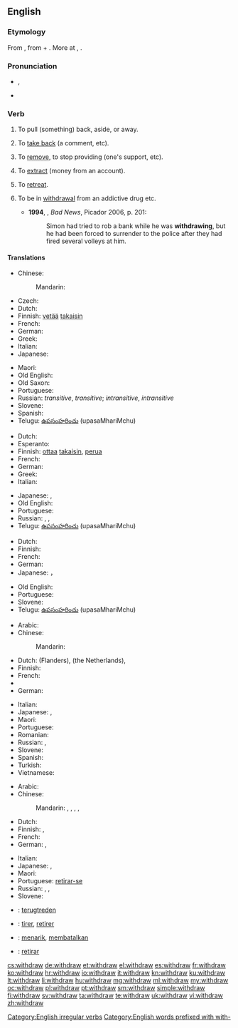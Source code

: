 ==English==

===Etymology===
From {{etyl|enm|en}} {{term|withdrawen||to draw away, draw back|lang=enm}}, from {{term|with-||away, back|lang=enm}} + {{term|drawen||to draw|lang=enm}}. More at {{l|en|with-}}, {{l|en|draw}}.

===Pronunciation===
* {{IPA|/wɪðˈdrɔː/|/wɪθˈdɻɑʊ/|/wɪθdɹɔə/}}, {{X-SAMPA|/wID'drO:/}}
* {{audio|en-us-withdraw.ogg|Audio (US)}}
*: {{rhymes|ɔː}}

===Verb===
{{en-verb|withdraws|withdrawing|withdrew|withdrawn}}

# {{transitive}} To pull (something) back, aside, or away.
# {{transitive}} To [[take back]] (a comment, etc).
# {{transitive}} To [[remove]], to stop providing (one's support, etc).
# {{transitive}} To [[extract]] (money from an account).
# {{intransitive}} To [[retreat]].
# {{intransitive}} To be in [[withdrawal]] from an addictive drug etc. {{defdate|from 20th c.}}
#* '''1994''', {{w|Edward St Aubyn}}, ''Bad News'', Picador 2006, p. 201:
#*: Simon had tried to rob a bank while he was '''withdrawing''', but he had been forced to surrender to the police after they had fired several volleys at him.

====Translations====
{{trans-top|pull back}}
* Chinese:
*: Mandarin: {{t-|cmn|撤退|tr=chètuì|sc=Hani}}
* Czech: {{t-|cs|stáhnout}}
* Dutch: {{t+|nl|terugtrekken}}
* Finnish: [[vetää]] [[takaisin]]
* French: {{t+|fr|retirer}}
* German: {{t+|de|zurückziehen}}
* Greek: {{t+|el|αποσύρομαι|tr=apossírome|sc=Grek}}
* Italian: {{t+|it|ritirare}}
* Japanese: {{t-|ja|引き出す|tr=ひきだす, hikidasu|sc=Jpan}}
{{trans-mid}}
* Maori: {{t-|mi|whakatahi}}
* Old English: {{t-|ang|ofteon|alt=oftēon}}
* Old Saxon: {{tø|osx|withfahan}}
* Portuguese: {{t+|pt|retirar}}
* Russian: {{t+|ru|выводить|tr=vyvodítʹ}} {{impf}} ''transitive'',  {{t+|ru|вывести|tr=vývesti}} {{pf.}} ''transitive''; {{t+|ru|отходить|tr=otxodítʹ}} {{impf}} ''intransitive'',  {{t+|ru|отойти|tr=otojtí}} {{impf}} ''intransitive''
* Slovene: {{t-|sl|umakniti}}
* Spanish: {{t+|es|retirar}}
* Telugu: [[ఉపసంహరించు]] (upasaMhariMchu)
{{trans-bottom}}

{{trans-top|take back}}
* Dutch: {{t+|nl|terugnemen}}
* Esperanto: {{t-|eo|retiri}}
* Finnish: [[ottaa]] [[takaisin]], [[perua]]
* French: {{t+|fr|retirer}}
* German: {{t-|de|zurücknehmen}}
* Greek: {{t+|el|αποσύρω|tr=apossíro|sc=Grek}}
* Italian: {{t+|it|ritirare}}
{{trans-mid}}
* Japanese: {{t-|ja|引き出す|tr=ひきだす, hikidasu|sc=Jpan}}, {{t-|ja|取り消す|tr=とりけす, torikesu|sc=Jpan}}
* Old English: {{t-|ang|ofteon|alt=oftēon}}
* Portuguese: {{t+|pt|devolver}}
* Russian: {{t-|ru|брать назад|tr=bratʹ nazád|sc=Cyrl}} {{impf}}, {{t+|ru|забирать|tr=zabirátʹ|sc=Cyrl}} {{impf}}, {{t+|ru|забирать|tr=zabrátʹ|sc=Cyrl}} {{pf.}}
* Telugu: [[ఉపసంహరించు]] (upasaMhariMchu)
{{trans-bottom}}

{{trans-top|remove, stop providing}}
* Dutch: {{t+|nl|intrekken}}
* Finnish: {{t-|fi|perua}}
* French: {{t+|fr|retirer}}
* German: {{t+|de|entziehen}}
* Japanese: {{t-|ja|引き揚げる|tr=hiki-ageru|sc=Jpan}}， {{t-|ja|手を引く|tr=te o hiku|sc=Jpan}}
{{trans-mid}}
* Old English: {{t-|ang|ofteon|alt=oftēon}}
* Portuguese: {{t+|pt|retirar}}
* Slovene: {{t-|sl|umakniti}}
* Telugu: [[ఉపసంహరించు]] (upasaMhariMchu)
{{trans-bottom}}

{{trans-top|extract (money from an account)}}
* Arabic: {{t-|ar|سحب|tr=saḥaba}}
* Chinese:
*: Mandarin: {{t|cmn|提款|tr=tíkuǎn|sc=Hani}}
* Dutch: {{t+|nl|afhalen}} (Flanders), {{t+|nl|pinnen}} (the Netherlands), {{t+|nl|opnemen}}
* Finnish: {{t+|fi|nostaa}}
* French: {{t+|fr|retirer}}
* {{trreq|ka}}
* German: {{t+|de|abheben}}
{{trans-mid}}
* Italian: {{t-|it|prelevare}}
* Japanese: {{t-|ja|引き出す|tr=ひきだす, hikidasu|sc=Jpan}}, {{t-|ja|下ろす|tr=おろす, orosu|sc=Jpan}}
* Maori: {{t-|mi|tango}}
* Portuguese: {{t+|pt|sacar}}
* Romanian: {{t+|ro|preleva}}
* Russian: {{t+|ru|снимать|tr=snimátʹ}} {{impf}},  {{t+|ru|снять|tr=snjatʹ}} {{pf.}}
* Slovene: {{t+|sl|dvigniti}}
* Spanish: {{t+|es|sacar|sc=Geor}}
* Turkish: {{t+|tr|para çekmek}}
* Vietnamese: {{t-|vi|rút tiền}}
{{trans-bottom}}

{{trans-top|retreat}}
* Arabic: {{t-|ar|تراجع|tr=tarājaʿa}}
* Chinese:
*: Mandarin: {{t|cmn|後退|sc=Hani}},  {{t|cmn|后退|tr=hòutuì|sc=Hani}},  {{t|cmn|退卻|sc=Hani}},  {{t|cmn|退却|tr=tuìquè|sc=Hani}},  {{t-|cmn|撤退|tr=chètuì|sc=Hani}}
* Dutch: {{t+|nl|terugtrekken}}
* Finnish: {{t-|fi|perääntyä}}, {{t+|fi|vetäytyä}}
* French: {{t+|fr|se retirer}}
* German: {{t+|de|zurückziehen|alt=sich zurückziehen}}, {{t+|de|abziehen}}
{{trans-mid}}
* Italian: {{t+|it|ritirarsi}}
* Japanese: {{t-|ja|後退する|tr=kōtai-suru}}, {{t-|ja|退却する|tr=taikyaku-suru}}
* Maori: {{t-|mi|maunu}}
* Portuguese: [[retirar-se]]
* Russian: {{t+|ru|отступать|tr=otstupátʹ}} {{impf}},  {{t+|ru|отступить|tr=otstupítʹ}} {{pf.}}, {{t+|ru|ретироваться|tr=retirovátʹsja}} {{impf}}
* Slovene: {{t-|sl|umakniti se}}
{{trans-bottom}}

{{checktrans-top}}
* {{ttbc|nl}}: [[terugtreden]]
* {{ttbc|fr}}: [[tirer]], [[retirer]]
* {{ttbc|id}}: [[tarik|menarik]], [[batal|membatalkan]]
* {{ttbc|es}}: [[retirar]]
{{trans-bottom}}

[[Category:English irregular verbs]]
[[Category:English words prefixed with with-]]

[[cs:withdraw]]
[[de:withdraw]]
[[et:withdraw]]
[[el:withdraw]]
[[es:withdraw]]
[[fr:withdraw]]
[[ko:withdraw]]
[[hr:withdraw]]
[[io:withdraw]]
[[it:withdraw]]
[[kn:withdraw]]
[[ku:withdraw]]
[[lt:withdraw]]
[[li:withdraw]]
[[hu:withdraw]]
[[mg:withdraw]]
[[ml:withdraw]]
[[my:withdraw]]
[[oc:withdraw]]
[[pl:withdraw]]
[[pt:withdraw]]
[[sm:withdraw]]
[[simple:withdraw]]
[[fi:withdraw]]
[[sv:withdraw]]
[[ta:withdraw]]
[[te:withdraw]]
[[uk:withdraw]]
[[vi:withdraw]]
[[zh:withdraw]]
